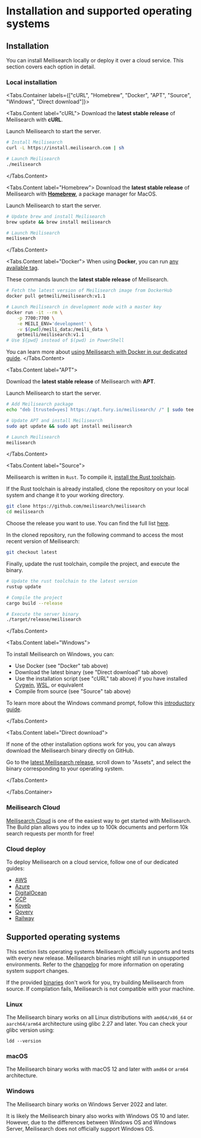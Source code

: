 # Installation and supported operating systems

## Installation

You can install Meilisearch locally or deploy it over a cloud service. This section covers each option in detail.

### Local installation

<Tabs.Container labels={["cURL", "Homebrew", "Docker", "APT", "Source", "Windows", "Direct download"]}>

<Tabs.Content label="cURL">
Download the **latest stable release** of Meilisearch with **cURL**.

Launch Meilisearch to start the server.

```bash
# Install Meilisearch
curl -L https://install.meilisearch.com | sh

# Launch Meilisearch
./meilisearch
```

</Tabs.Content>

<Tabs.Content label="Homebrew">
Download the **latest stable release** of Meilisearch with **[Homebrew](https://brew.sh/)**, a package manager for MacOS.

Launch Meilisearch to start the server.

```bash
# Update brew and install Meilisearch
brew update && brew install meilisearch

# Launch Meilisearch
meilisearch
```

</Tabs.Content>

<Tabs.Content label="Docker">
When using **Docker**, you can run [any available tag](https://hub.docker.com/r/getmeili/meilisearch/tags).

These commands launch the **latest stable release** of Meilisearch.

```bash
# Fetch the latest version of Meilisearch image from DockerHub
docker pull getmeili/meilisearch:v1.1

# Launch Meilisearch in development mode with a master key
docker run -it --rm \
    -p 7700:7700 \
    -e MEILI_ENV='development' \
    -v $(pwd)/meili_data:/meili_data \
    getmeili/meilisearch:v1.1
# Use ${pwd} instead of $(pwd) in PowerShell
```

You can learn more about [using Meilisearch with Docker in our dedicated guide](/learn/cookbooks/docker.md).
</Tabs.Content>

<Tabs.Content label="APT">

Download the **latest stable release** of Meilisearch with **APT**.

Launch Meilisearch to start the server.

```bash
# Add Meilisearch package
echo "deb [trusted=yes] https://apt.fury.io/meilisearch/ /" | sudo tee /etc/apt/sources.list.d/fury.list

# Update APT and install Meilisearch
sudo apt update && sudo apt install meilisearch

# Launch Meilisearch
meilisearch
```

</Tabs.Content>

<Tabs.Content label="Source">

Meilisearch is written in `Rust`. To compile it, [install the Rust toolchain](https://www.rust-lang.org/tools/install).

If the Rust toolchain is already installed, clone the repository on your local system and change it to your working directory.

```bash
git clone https://github.com/meilisearch/meilisearch
cd meilisearch
```

Choose the release you want to use. You can find the full list [here](https://github.com/meilisearch/meilisearch/releases).

In the cloned repository, run the following command to access the most recent version of Meilisearch:

```bash
git checkout latest
```

Finally, update the rust toolchain, compile the project, and execute the binary.

```bash
# Update the rust toolchain to the latest version
rustup update

# Compile the project
cargo build --release

# Execute the server binary
./target/release/meilisearch
```

</Tabs.Content>

<Tabs.Content label="Windows">

To install Meilisearch on Windows, you can:

- Use Docker (see "Docker" tab above)
- Download the latest binary (see "Direct download" tab above)
- Use the installation script (see "cURL" tab above) if you have installed [Cygwin](https://www.cygwin.com/), [WSL](https://learn.microsoft.com/en-us/windows/wsl/), or equivalent
- Compile from source (see "Source" tab above)

To learn more about the Windows command prompt, follow this [introductory guide](https://www.makeuseof.com/tag/a-beginners-guide-to-the-windows-command-line/).

</Tabs.Content>

<Tabs.Content label="Direct download">

If none of the other installation options work for you, you can always download the Meilisearch binary directly on GitHub.

Go to the [latest Meilisearch release](https://github.com/meilisearch/meilisearch/releases/latest), scroll down to "Assets", and select the binary corresponding to your operating system.

</Tabs.Content>

</Tabs.Container>

### Meilisearch Cloud

[Meilisearch Cloud](https://www.meilisearch.com/pricing) is one of the easiest way to get started with Meilisearch. The Build plan allows you to index up to 100k documents and perform 10k search requests per month for free!

### Cloud deploy

To deploy Meilisearch on a cloud service, follow one of our dedicated guides:

- [AWS](/learn/cookbooks/aws.md)
- [Azure](/learn/cookbooks/azure.md)
- [DigitalOcean](/learn/cookbooks/digitalocean_droplet.md)
- [GCP](/learn/cookbooks/gcp.md)
- [Koyeb](/learn/cookbooks/koyeb.md)
- [Qovery](/learn/cookbooks/qovery.md)
- [Railway](/learn/cookbooks/railway.md)

## Supported operating systems

This section lists operating systems Meilisearch officially supports and tests with every new release. Meilisearch binaries might still run in unsupported environments. Refer to the [changelog](https://github.com/meilisearch/MeiliSearch/releases) for more information on operating system support changes.

If the provided [binaries](/learn/getting_started/installation.md#local-installation) don't work for you, try building Meilisearch from source. If compilation fails, Meilisearch is not compatible with your machine.

### Linux

The Meilisearch binary works on all Linux distributions with `amd64/x86_64` or `aarch64/arm64` architecture using glibc 2.27 and later. You can check your glibc version using:

```
ldd --version
```

### macOS

The Meilisearch binary works with macOS 12 and later with `amd64` or `arm64` architecture.

### Windows

The Meilisearch binary works on Windows Server 2022 and later.

It is likely the Meilisearch binary also works with Windows OS 10 and later. However, due to the differences between Windows OS and Windows Server, Meilisearch does not officially support Windows OS.
